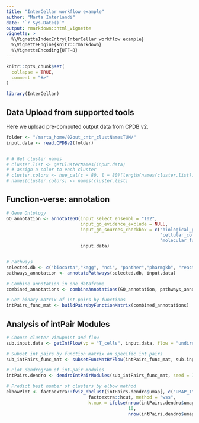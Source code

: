 ```yaml
---
title: "InterCellar workflow example"
author: "Marta Interlandi"
date: "`r Sys.Date()`"
output: rmarkdown::html_vignette
vignette: >
  %\VignetteIndexEntry{InterCellar workflow example}
  %\VignetteEngine{knitr::rmarkdown}
  %\VignetteEncoding{UTF-8}
---
```


```r
knitr::opts_chunk$set(
  collapse = TRUE,
  comment = "#>"
)
```

```r
library(InterCellar)
```

## Data Upload from supported tools
Here we upload pre-computed output data from CPDB v2.

```r
folder <- "/marta_home/02out_cntr_clustNamesTUM/"
input.data <- read.CPDBv2(folder)


# # Get cluster names
# cluster.list <- getClusterNames(input.data)
# # assign a color to each cluster
# cluster.colors <- hue_pal(c = 80, l = 80)(length(names(cluster.list)))
# names(cluster.colors) <- names(cluster.list)
```


## Function-verse: annotation


```r
# Gene Ontology
GO_annotation <- annotateGO(input_select_ensembl = "102", 
                            input_go_evidence_exclude = NULL,
                            input_go_sources_checkbox = c("biological_process", 
                                                          "cellular_component", 
                                                          "molecular_function"),
                            input.data)


# Pathways
selected.db <- c("biocarta","kegg", "nci", "panther","pharmgkb", "reactome")
pathways_annotation <- annotatePathways(selected.db, input.data)

# Combine annotation in one dataframe
combined_annotations <- combineAnnotations(GO_annotation, pathways_annotation)

# Get binary matrix of int-pairs by functions
intPairs_func_mat <- buildPairsbyFunctionMatrix(combined_annotations)


```

## Analysis of intPair Modules


```r
# Choose cluster viewpoint and flow
sub.input.data <- getIntFlow(vp = "T_cells", input.data, flow = "undirected")

# Subset int pairs by function matrix on specific int pairs
sub_intPairs_func_mat <- subsetFuncMatBYFlow(intPairs_func_mat, sub.input.data)

# Plot dendrogram of int-pair modules
intPairs.dendro <- dendroIntPairModules(sub_intPairs_func_mat, seed = 123)

# Predict best number of clusters by elbow method
elbowPlot <- factoextra::fviz_nbclust(intPairs.dendro$umap[, c("UMAP_1", "UMAP_2")], 
                               factoextra::hcut, method = "wss",
                               k.max = ifelse(nrow(intPairs.dendro$umap) > 10, 
                                              10,
                                              nrow(intPairs.dendro$umap) - 1)) 
```


